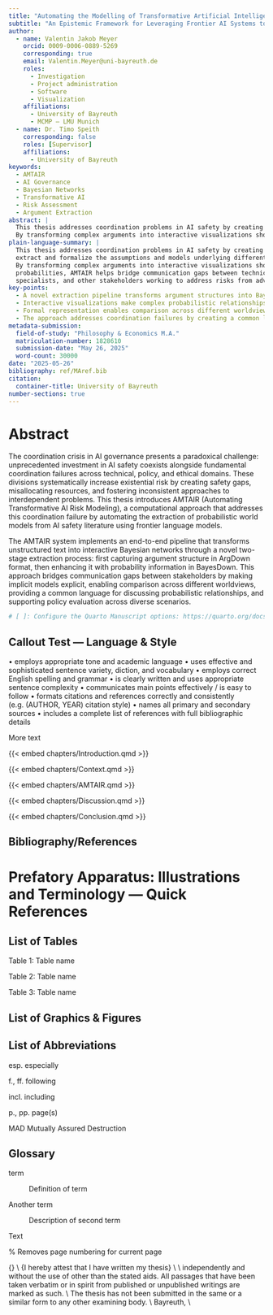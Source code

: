 ```yaml
---
title: "Automating the Modelling of Transformative Artificial Intelligence Risks"
subtitle: "An Epistemic Framework for Leveraging Frontier AI Systems to Upscale Conditional Policy Assessments in Bayesian Networks on a Narrow Path towards Existential Safety"
author:
  - name: Valentin Jakob Meyer
    orcid: 0009-0006-0889-5269
    corresponding: true
    email: Valentin.Meyer@uni-bayreuth.de
    roles:
      - Investigation
      - Project administration
      - Software
      - Visualization
    affiliations:
      - University of Bayreuth
      - MCMP — LMU Munich
  - name: Dr. Timo Speith
    corresponding: false
    roles: [Supervisor]
    affiliations:
      - University of Bayreuth
keywords:
  - AMTAIR
  - AI Governance
  - Bayesian Networks
  - Transformative AI
  - Risk Assessment
  - Argument Extraction
abstract: |
  This thesis addresses coordination problems in AI safety by creating tools that automatically extract and formalize the assumptions and models underlying different approaches to AI governance.
  By transforming complex arguments into interactive visualizations showing relationships and probabilities, AMTAIR helps bridge communication gaps between technical researchers, policy specialists, and other stakeholders working to address risks from advanced AI.
plain-language-summary: |
  This thesis addresses coordination problems in AI safety by creating tools that automatically
  extract and formalize the assumptions and models underlying different approaches to AI governance.
  By transforming complex arguments into interactive visualizations showing relationships and
  probabilities, AMTAIR helps bridge communication gaps between technical researchers, policy
  specialists, and other stakeholders working to address risks from advanced AI.
key-points:
  - A novel extraction pipeline transforms argument structures into Bayesian networks through a two-stage process
  - Interactive visualizations make complex probabilistic relationships accessible to diverse stakeholders
  - Formal representation enables comparison across different worldviews and assumptions
  - The approach addresses coordination failures by creating a common language for AI risk assessment
metadata-submission:
  field-of-study: "Philosophy & Economics M.A."
  matriculation-number: 1828610
  submission-date: "May 26, 2025"
  word-count: 30000
date: "2025-05-26"
bibliography: ref/MAref.bib
citation:
  container-title: University of Bayreuth
number-sections: true
---
```


# Abstract {.unnumbered}

The coordination crisis in AI governance presents a paradoxical challenge: unprecedented investment in AI safety coexists alongside fundamental coordination failures across technical, policy, and ethical domains. These divisions systematically increase existential risk by creating safety gaps, misallocating resources, and fostering inconsistent approaches to interdependent problems. This thesis introduces AMTAIR (Automating Transformative AI Risk Modeling), a computational approach that addresses this coordination failure by automating the extraction of probabilistic world models from AI safety literature using frontier language models.

The AMTAIR system implements an end-to-end pipeline that transforms unstructured text into interactive Bayesian networks through a novel two-stage extraction process: first capturing argument structure in ArgDown format, then enhancing it with probability information in BayesDown. This approach bridges communication gaps between stakeholders by making implicit models explicit, enabling comparison across different worldviews, providing a common language for discussing probabilistic relationships, and supporting policy evaluation across diverse scenarios.

<!-- [ ] Figure out Outline to Outline to Draft Workflow -->

<!-- [ ] Figure out Thesis "styling" (book vs manuscript) -->

<!-- [ ] Setup reliable "save as PDF" -->

<!-- [ ] Setup "save as LaTeX" -->

<!-- [ ] Adapt LaTeX / PDF based on (journal) template -->

<!-- [ ]: Clean up the introduction -->

<!-- [ ]: Test Quarto-Code-Links: https://quarto.org/docs/manuscripts/components.html#code-links -->

```r
# [ ]: Configure the Quarto Manuscript options: https://quarto.org/docs/manuscripts/components.html#including-notebooks
```

```{=html}
<!-- 
# Grading

## Research (10%)
• demonstrates knowledge of the subject area as drawn from appropriate sources
• incorporates insights from in-class discussions
• draws on appropriate additional materials beyond those covered in class (primary as well as secondary sources)
• covers relevant material at appropriate level of detail

## Structure (10%)
• outlines project clearly in the introduction
• discussion follows a logical order
• order of sections corresponds to outline
• uses appropriate topic and transition sentences
• employs proper signposting and cross-referencing throughout paper
• sections are appropriately numbered and headlined

##Language and Style (10%)
• employs appropriate tone and academic language
• uses effective and sophisticated sentence variety, diction, and vocabulary
• employs correct English spelling and grammar
• is clearly written and uses appropriate sentence complexity
• communicates main points effectively / is easy to follow
• formats citations and references correctly and consistently (e.g. (AUTHOR, YEAR) citation style)
• names all primary and secondary sources
• includes a complete list of references with full bibliographic details

 -->
```

<!-- ::: callout-tip -->

## Callout Test — Language & Style

• employs appropriate tone and academic language • uses effective and sophisticated sentence variety, diction, and vocabulary • employs correct English spelling and grammar • is clearly written and uses appropriate sentence complexity • communicates main points effectively / is easy to follow • formats citations and references correctly and consistently (e.g. (AUTHOR, YEAR) citation style) • names all primary and secondary sources • includes a complete list of references with full bibliographic details <!-- ::: -->

More text

{{< embed chapters/Introduction.qmd >}}

{{< embed chapters/Context.qmd >}}

{{< embed chapters/AMTAIR.qmd >}}

{{< embed chapters/Discussion.qmd >}}

{{< embed chapters/Conclusion.qmd >}}

## Bibliography/References {.unnumbered}

::: {#refs}
:::

# Prefatory Apparatus: Illustrations and Terminology --- Quick References {.unnumbered}

## List of Tables {.unnumbered}

Table 1: Table name

Table 2: Table name

Table 3: Table name

## List of Graphics & Figures {.unnumbered}

## List of Abbreviations {.unnumbered}

esp. especially

f., ff. following

incl. including

p., pp. page(s)

MAD Mutually Assured Destruction

## Glossary {.unnumbered}

<!-- {{< embed chapters/Frontmatter.qmd >}}  -->

term

:   Definition of term

Another term

:   Description of second term

Text

\thispagestyle{empty} % Removes page numbering for current page

\vspace*{0.5cm}
\noindent\large{\textbf{Affidavit}} 
\vspace{1cm}\noindent \\
\normalsize{I hereby attest that I have written my thesis} 
\vspace*{0.5cm}\noindent \\
\textit{\glqq \titel \grqq}
\vspace*{0.5cm}\noindent \\
independently and without the use of other than the stated aids. All passages that have been taken verbatim or in spirit from published or unpublished writings are marked as such.
\vspace*{0.5cm}\noindent \\
The thesis has not been submitted in the same or a similar form to any other examining body. 
\vspace*{0.5cm}\noindent \\
Bayreuth, \myformat\today 
\vspace*{2.5cm}\noindent \\
\autor

\documentclass[12pt, a4paper]{article}

\begin{document}

\newpage

        \flushright \includegraphics[width = 40mm]{backgroundsealwatermark.png}\\[2cm]
                \centering 
\part*{Affidavit}

        \vspace{2cm}
    \section*{Declaration of Academic Honesty}
        
        Hereby, I declare that I have composed the presented paper independently on my own and without any other resources than the ones indicated. All thoughts taken directly or indirectly from external sources are properly denoted as such.
         \vspace{\baselineskip}
        \\  This paper has neither been previously submitted to another authority nor has it been published yet.
        \vspace{6cm}
        
    \flushright
    \begin{minipage}{0.5\textwidth}
        \begin{flushleft} \large
        \textsc{Munich}                     %   Place
        on the \\ 19th of September 2022                %   Date
        \vspace{2cm}\\
        {\rule[-3pt]{\linewidth}{.4pt}\par\smallskip  
        \textsc{Valentin Meyer} \\         %   Your name
        }
        \end{flushleft}
        \end{minipage}

    \begin{comment}
        Tips for sources:
        Good Journals:
            Top5 (AmericanEconomicReview, Journal of Political Economy, Econometrica, Quarterly Journal of Economics, Review of Economics Studies);
            NBER, CESifo etc Working Paper;
            Good Field Journals;
            Handelsblatt Ranking etc.
            Always ask:
                Do they conduct proper Peer-review?
                Who are the authors?
           Careful with Thinktanks, research whether they are biased
        Cite your supervisour
            Always a nice move
            Make extra sure you understand their paper
            Unfortunate spot for a mistake
        The References (Bibliography) should contain only that sources that you are referringto in the text, listed in alphabetical orler:oMonographs: surname, given name(s) resp. initials, (editor), year, title,subtitle, edition, volume, place of publication.
    Journal articles: surname, given name(s), year, title of the article, title of thejournal, volume, page numbers.
    Articles in miscellanies: surname, given name(s), year, title of the article, in:surname, name(s), (editor), year, title, ..., page numbers.
    If in doubt, have a look at the bibliography in papers that are published in the American Economic Review.
    •Sources of all figures and tables which you have adopted from other texts have to be cited precisely (i.e. including the exact page)
    
\end{comment}
  
%    \tableofcontents
\end{document}

{{< embed chapters/Appendices.qmd >}}

# Notebooks {.unnumbered}